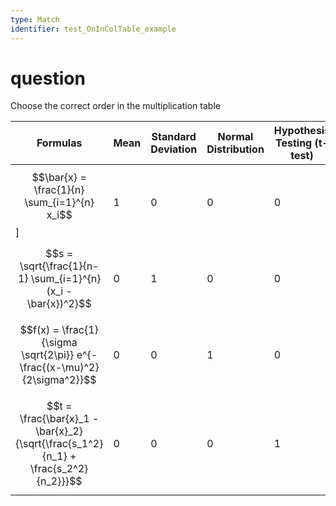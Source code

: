 ```yaml
---
type: Match
identifier: test_OnInColTable_example
---
```

# question
Choose the correct order in the multiplication table

|Formulas|Mean|Standard Deviation|Normal Distribution|Hypothesis Testing (t-test)|
|------|-----|------------------|-------------------|---------------------------|
|$$\bar{x} = \frac{1}{n} \sum_{i=1}^{n} x_i$$]|1|0|0|0|
|$$s = \sqrt{\frac{1}{n-1} \sum_{i=1}^{n} (x_i - \bar{x})^2}$$|0|1|0|0|
|$$f(x) = \frac{1}{\sigma \sqrt{2\pi}} e^{-\frac{(x-\mu)^2}{2\sigma^2}}$$|0|0|1|0|
|$$t = \frac{\bar{x}_1 - \bar{x}_2}{\sqrt{\frac{s_1^2}{n_1} + \frac{s_2^2}{n_2}}}$$|0|0|0|1|
